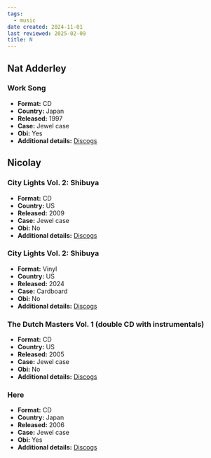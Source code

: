 ```yaml
---
tags:
  - music
date created: 2024-11-01
last reviewed: 2025-02-09
title: N
---
```


## Nat Adderley

### Work Song

- **Format:** CD
- **Country:** Japan
- **Released:** 1997
- **Case:** Jewel case
- **Obi:** Yes
- **Additional details:** [Discogs](https://www.discogs.com/release/30270134-Nat-Adderley-Work-Song)

## Nicolay

### City Lights Vol. 2: Shibuya

- **Format:** CD
- **Country:** US
- **Released:** 2009
- **Case:** Jewel case
- **Obi:** No
- **Additional details:** [Discogs](https://www.discogs.com/release/1958800-Nicolay-City-Lights-Volume-2-Shibuya)

### City Lights Vol. 2: Shibuya

- **Format:** Vinyl
- **Country:** US
- **Released:** 2024
- **Case:** Cardboard
- **Obi:** No
- **Additional details:** [Discogs](https://www.discogs.com/release/31964951-Nicolay-City-Lights-Volume-2-Shibuya)

### The Dutch Masters Vol. 1 (double CD with instrumentals)

- **Format:** CD
- **Country:** US
- **Released:** 2005
- **Case:** Jewel case
- **Obi:** No
- **Additional details:** [Discogs](https://www.discogs.com/release/2985431-Nicolay-The-Dutch-Masters-Vol-1)

### Here

- **Format:** CD
- **Country:** Japan
- **Released:** 2006
- **Case:** Jewel case
- **Obi:** Yes
- **Additional details:** [Discogs](https://www.discogs.com/release/1797352-Nicolay-Here)


